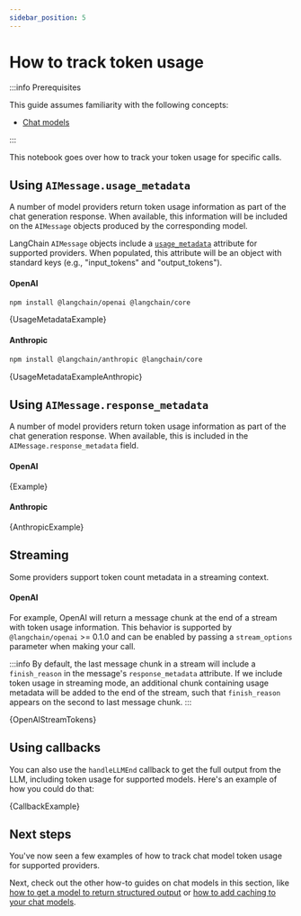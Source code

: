 ```yaml
---
sidebar_position: 5
---
```


# How to track token usage

:::info Prerequisites

This guide assumes familiarity with the following concepts:

- [Chat models](/docs/concepts/#chat-models)

:::

This notebook goes over how to track your token usage for specific calls.

## Using `AIMessage.usage_metadata`

A number of model providers return token usage information as part of the chat generation response. When available, this information will be included on the `AIMessage` objects produced by the corresponding model.

LangChain `AIMessage` objects include a [`usage_metadata`](https://api.js.langchain.com/classes/langchain_core.messages.AIMessage.html#usage_metadata) attribute for supported providers. When populated, this attribute will be an object with standard keys (e.g., "input_tokens" and "output_tokens").

#### OpenAI


<IntegrationInstallTooltip></IntegrationInstallTooltip>

```bash npm2yarn
npm install @langchain/openai @langchain/core
```


<CodeBlock language="typescript">{UsageMetadataExample}</CodeBlock>

#### Anthropic

```bash npm2yarn
npm install @langchain/anthropic @langchain/core
```


<CodeBlock language="typescript">{UsageMetadataExampleAnthropic}</CodeBlock>

## Using `AIMessage.response_metadata`

A number of model providers return token usage information as part of the chat generation response. When available, this is included in the `AIMessage.response_metadata` field.

#### OpenAI


<CodeBlock language="typescript">{Example}</CodeBlock>

#### Anthropic


<CodeBlock language="typescript">{AnthropicExample}</CodeBlock>

## Streaming

Some providers support token count metadata in a streaming context.

#### OpenAI

For example, OpenAI will return a message chunk at the end of a stream with token usage information. This behavior is supported by `@langchain/openai` >= 0.1.0 and can be enabled by passing a `stream_options` parameter when making your call.

:::info
By default, the last message chunk in a stream will include a `finish_reason` in the message's `response_metadata` attribute. If we include token usage in streaming mode, an additional chunk containing usage metadata will be added to the end of the stream, such that `finish_reason` appears on the second to last message chunk.
:::


<CodeBlock language="typescript">{OpenAIStreamTokens}</CodeBlock>

## Using callbacks

You can also use the `handleLLMEnd` callback to get the full output from the LLM, including token usage for supported models.
Here's an example of how you could do that:


<CodeBlock language="typescript">{CallbackExample}</CodeBlock>

## Next steps

You've now seen a few examples of how to track chat model token usage for supported providers.

Next, check out the other how-to guides on chat models in this section, like [how to get a model to return structured output](/docs/how_to/structured_output) or [how to add caching to your chat models](/docs/how_to/chat_model_caching).
